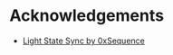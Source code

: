 # Acknowledgements

- [Light State Sync by 0xSequence](https://sequence.xyz/blog/sequence-wallet-light-state-sync-full-merkle-wallets)
